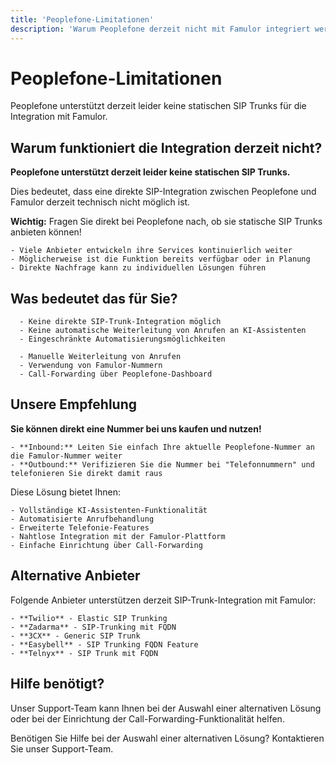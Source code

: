```yaml
---
title: 'Peoplefone-Limitationen'
description: 'Warum Peoplefone derzeit nicht mit Famulor integriert werden kann'
---
```


# Peoplefone-Limitationen

<Note>
  Peoplefone unterstützt derzeit leider keine statischen SIP Trunks für die Integration mit Famulor.
</Note>

## Warum funktioniert die Integration derzeit nicht?

<Card
  title="Aktuelle technische Limitation"
  icon="alert-triangle"
  color="red">
  **Peoplefone unterstützt derzeit leider keine statischen SIP Trunks.**
  
  Dies bedeutet, dass eine direkte SIP-Integration zwischen Peoplefone und Famulor derzeit technisch nicht möglich ist.
</Card>

<Card
  title="Direkt beim Anbieter nachfragen"
  icon="phone"
  color="blue">
  **Wichtig:** Fragen Sie direkt bei Peoplefone nach, ob sie statische SIP Trunks anbieten können!
  
  
    - Viele Anbieter entwickeln ihre Services kontinuierlich weiter
    - Möglicherweise ist die Funktion bereits verfügbar oder in Planung
    - Direkte Nachfrage kann zu individuellen Lösungen führen
  
</Card>

## Was bedeutet das für Sie?

<CardGroup cols={2}>
  <Card
    title="Eingeschränkte Funktionalität"
    icon="phone-x"
    color="orange">
    
      - Keine direkte SIP-Trunk-Integration möglich
      - Keine automatische Weiterleitung von Anrufen an KI-Assistenten
      - Eingeschränkte Automatisierungsmöglichkeiten
    
  </Card>
  
  <Card
    title="Alternative Lösungen"
    icon="lightbulb"
    color="blue">
    
      - Manuelle Weiterleitung von Anrufen
      - Verwendung von Famulor-Nummern
      - Call-Forwarding über Peoplefone-Dashboard
    
  </Card>
</CardGroup>

## Unsere Empfehlung

<Card
  title="Einfache Alternative"
  icon="star"
  color="green">
  **Sie können direkt eine Nummer bei uns kaufen und nutzen!**
  
  
    - **Inbound:** Leiten Sie einfach Ihre aktuelle Peoplefone-Nummer an die Famulor-Nummer weiter
    - **Outbound:** Verifizieren Sie die Nummer bei "Telefonnummern" und telefonieren Sie direkt damit raus
  
  
  Diese Lösung bietet Ihnen:
  
  
    - Vollständige KI-Assistenten-Funktionalität
    - Automatisierte Anrufbehandlung
    - Erweiterte Telefonie-Features
    - Nahtlose Integration mit der Famulor-Plattform
    - Einfache Einrichtung über Call-Forwarding
  
</Card>

## Alternative Anbieter

<Card
  title="Unterstützte Anbieter"
  icon="check-circle"
  color="blue">
  Folgende Anbieter unterstützen derzeit SIP-Trunk-Integration mit Famulor:
  
  
    - **Twilio** - Elastic SIP Trunking
    - **Zadarma** - SIP-Trunking mit FQDN
    - **3CX** - Generic SIP Trunk
    - **Easybell** - SIP Trunking FQDN Feature
    - **Telnyx** - SIP Trunk mit FQDN
  
</Card>

## Hilfe benötigt?

<Tip>
  Unser Support-Team kann Ihnen bei der Auswahl einer alternativen Lösung oder bei der Einrichtung der Call-Forwarding-Funktionalität helfen.
</Tip>

<Card
  title="Support kontaktieren"
  icon="headphones"
  color="blue"
  href="mailto:support@famulor.io">
  Benötigen Sie Hilfe bei der Auswahl einer alternativen Lösung? Kontaktieren Sie unser Support-Team.
</Card>
